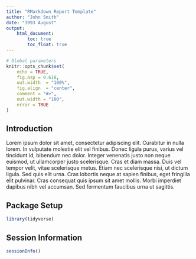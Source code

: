 ```yaml
---
title: "RMarkdown Report Template"
author: "John Smith"
date: "1993 August"
output:
    html_document:
        toc: true
        toc_float: true
---
```


```r
# Global parameters
knitr::opts_chunk$set(
    echo = TRUE,
    fig.asp = 0.618,
    out.width  = "100%",
    fig.align  = "center",
    comment = "#>",
    out.width = "100",
    error = TRUE
)
```

## Introduction

Lorem ipsum dolor sit amet, consectetur adipiscing elit. Curabitur in nulla lorem. In vulputate molestie elit vel finibus. Donec ligula purus, varius vel tincidunt id, bibendum nec dolor. Integer venenatis justo non neque euismod, ut ullamcorper justo scelerisque. Cras et diam massa. Duis vel tempor velit, vitae scelerisque metus. Etiam nec scelerisque nisi, ut dictum ligula. Sed quis elit urna. Cras lobortis neque at sapien finibus, eget fringilla elit pulvinar. Cras consequat quis ipsum sit amet mollis. Morbi imperdiet dapibus nibh vel accumsan. Sed fermentum faucibus urna ut sagittis.

## Package Setup

```r
library(tidyverse)
```

## Session Information

```r
sessionInfo()
```
